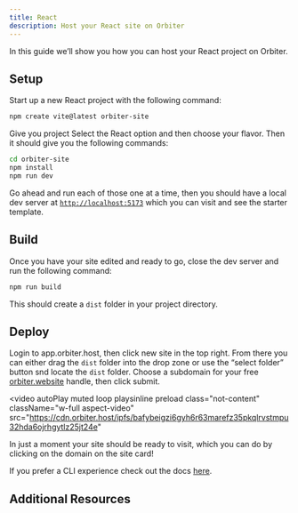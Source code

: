 ```yaml
---
title: React
description: Host your React site on Orbiter
---
```



In this guide we’ll show you how you can host your React project on Orbiter.

## Setup

Start up a new React project with the following command:

```bash
npm create vite@latest orbiter-site
```

Give you project Select the React option and then choose your flavor. Then it should give you the following commands:

```bash
cd orbiter-site
npm install
npm run dev
```

Go ahead and run each of those one at a time, then you should have a local dev server at [`http://localhost:5173`](http://localhost:5173) which you can visit and see the starter template.

## Build

Once you have your site edited and ready to go, close the dev server and run the following command:

```bash
npm run build
```

This should create a `dist` folder in your project directory.

## Deploy

Login to app.orbiter.host, then click new site in the top right. From there you can either drag the `dist` folder into the drop zone or use the “select folder” button snd locate the `dist` folder. Choose a subdomain for your free [orbiter.website](http://orbiter.website) handle, then click submit.

<video
  autoPlay
  muted
  loop
  playsinline
  preload
  class="not-content"
  className="w-full aspect-video"
  src="https://cdn.orbiter.host/ipfs/bafybeigzi6gyh6r63marefz35pkqlrvstmpu32hda6ojrhgytlz25jt24e"
></video>

In just a moment your site should be ready to visit, which you can do by clicking on the domain on the site card!

If you prefer a CLI experience check out the docs [here](/cli).

## Additional Resources

<CardGrid>

<LinkCard
  title="More Features"
  href="https://orbiter.host/pricing"
  description="Check out what you can unlock with our affordable pricing plans"
/>
<LinkCard
  title="What is Orbiter?"
  href="/what-is-orbiter"
  description="See what powers Orbiter behind the scenes"
/>
<LinkCard
  title="Orbiter Blog"
  href="https://orbiter.host/blog"
  description="Check out some of our tutorials and musing about bringing fun back to the web"
/>
<LinkCard
  title="Orbiter CLI"
  href="/cli"
  description="Supercharge your site management speeds with our CLI"
/>

</CardGrid>
